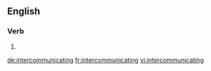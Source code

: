 ==English==

===Verb===
{{head|en|present participle}}

# {{present participle of|intercommunicate|lang=en|nocat=1}}

[[de:intercommunicating]]
[[fr:intercommunicating]]
[[vi:intercommunicating]]